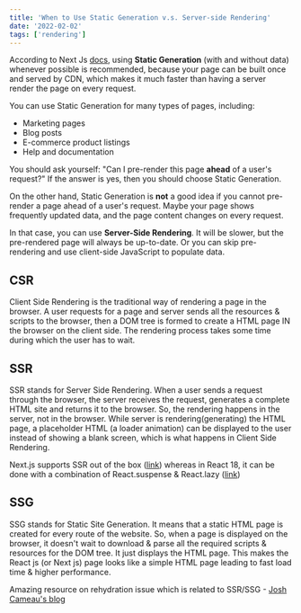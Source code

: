 ```yaml
---
title: 'When to Use Static Generation v.s. Server-side Rendering'
date: '2022-02-02'
tags: ['rendering']
---
```


According to Next Js [docs](https://nextjs.org/learn/basics/data-fetching/two-forms), using **Static Generation** (with and without data) whenever possible is recommended, because your page can be built once and served by CDN, which makes it much faster than having a server render the page on every request.

You can use Static Generation for many types of pages, including:

- Marketing pages
- Blog posts
- E-commerce product listings
- Help and documentation

You should ask yourself: "Can I pre-render this page **ahead** of a user's request?" If the answer is yes, then you should choose Static Generation.

On the other hand, Static Generation is **not** a good idea if you cannot pre-render a page ahead of a user's request. Maybe your page shows frequently updated data, and the page content changes on every request.

In that case, you can use **Server-Side Rendering**. It will be slower, but the pre-rendered page will always be up-to-date. Or you can skip pre-rendering and use client-side JavaScript to populate data.

## CSR

Client Side Rendering is the traditional way of rendering a page in the browser. A user requests for a page and server sends all the resources & scripts to the browser, then a DOM tree is formed to create a HTML page IN the browser on the client side. The rendering process takes some time during which the user has to wait.

## SSR

SSR stands for Server Side Rendering. When a user sends a request through the browser, the server receives the request, generates a complete HTML site and returns it to the browser. So, the rendering happens in the server, not in the browser. While server is rendering(generating) the HTML page, a placeholder HTML (a loader animation) can be displayed to the user instead of showing a blank screen, which is what happens in Client Side Rendering.

Next.js supports SSR out of the box ([link](https://nextjs.org/docs/advanced-features/react-18/streaming)) whereas in React 18, it can be done with a combination of React.suspense & React.lazy ([link](https://reactjs.org/docs/react-api.html#reactsuspense))

## SSG

SSG stands for Static Site Generation. It means that a static HTML page is created for every route of the website. So, when a page is displayed on the browser, it doesn't wait to download & parse all the required scripts & resources for the DOM tree. It just displays the HTML page. This makes the React js (or Next js) page looks like a simple HTML page leading to fast load time & higher performance.

Amazing resource on rehydration issue which is related to SSR/SSG - [Josh Cameau's blog](https://www.joshwcomeau.com/react/the-perils-of-rehydration/)
